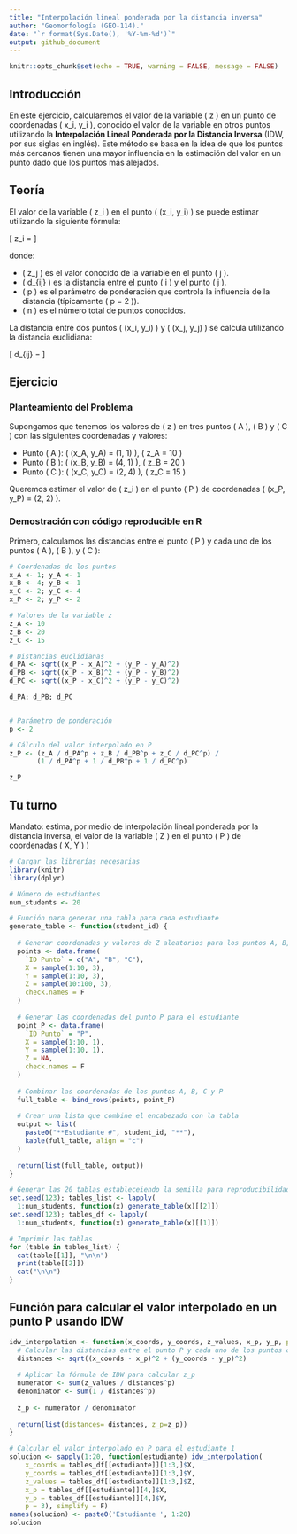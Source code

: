 ```yaml
---
title: "Interpolación lineal ponderada por la distancia inversa"
author: "Geomorfología (GEO-114)."
date: "`r format(Sys.Date(), '%Y-%m-%d')`"
output: github_document
---
```



```r
knitr::opts_chunk$set(echo = TRUE, warning = FALSE, message = FALSE)
```


## Introducción

En este ejercicio, calcularemos el valor de la variable \( z \) en un punto de coordenadas \( x_i, y_i \), conocido el valor de la variable en otros puntos utilizando la **Interpolación Lineal Ponderada por la Distancia Inversa** (IDW, por sus siglas en inglés). Este método se basa en la idea de que los puntos más cercanos tienen una mayor influencia en la estimación del valor en un punto dado que los puntos más alejados.

## Teoría

El valor de la variable \( z_i \) en el punto \( (x_i, y_i) \) se puede estimar utilizando la siguiente fórmula:

\[
z_i = \frac{\sum_{j=1}^{n} \frac{z_j}{d_{ij}^p}}{\sum_{j=1}^{n} \frac{1}{d_{ij}^p}}
\]

donde:

- \( z_j \) es el valor conocido de la variable en el punto \( j \).
- \( d_{ij} \) es la distancia entre el punto \( i \) y el punto \( j \).
- \( p \) es el parámetro de ponderación que controla la influencia de la distancia (típicamente \( p = 2 \)).
- \( n \) es el número total de puntos conocidos.

La distancia entre dos puntos \( (x_i, y_i) \) y \( (x_j, y_j) \) se calcula utilizando la distancia euclidiana:

\[
d_{ij} = \sqrt{(x_i - x_j)^2 + (y_i - y_j)^2}
\]

## Ejercicio

### Planteamiento del Problema

Supongamos que tenemos los valores de \( z \) en tres puntos \( A \), \( B \) y \( C \) con las siguientes coordenadas y valores:

- Punto \( A \): \( (x_A, y_A) = (1, 1) \), \( z_A = 10 \)
- Punto \( B \): \( (x_B, y_B) = (4, 1) \), \( z_B = 20 \)
- Punto \( C \): \( (x_C, y_C) = (2, 4) \), \( z_C = 15 \)

Queremos estimar el valor de \( z_i \) en el punto \( P \) de coordenadas \( (x_P, y_P) = (2, 2) \).

### Demostración con código reproducible en R

Primero, calculamos las distancias entre el punto \( P \) y cada uno de los puntos \( A \), \( B \), y \( C \):

```r
# Coordenadas de los puntos
x_A <- 1; y_A <- 1
x_B <- 4; y_B <- 1
x_C <- 2; y_C <- 4
x_P <- 2; y_P <- 2

# Valores de la variable z
z_A <- 10
z_B <- 20
z_C <- 15

# Distancias euclidianas
d_PA <- sqrt((x_P - x_A)^2 + (y_P - y_A)^2)
d_PB <- sqrt((x_P - x_B)^2 + (y_P - y_B)^2)
d_PC <- sqrt((x_P - x_C)^2 + (y_P - y_C)^2)

d_PA; d_PB; d_PC


# Parámetro de ponderación
p <- 2

# Cálculo del valor interpolado en P
z_P <- (z_A / d_PA^p + z_B / d_PB^p + z_C / d_PC^p) /
       (1 / d_PA^p + 1 / d_PB^p + 1 / d_PC^p)

z_P
```

## Tu turno

Mandato: estima, por medio de interpolación lineal ponderada por la distancia inversa, el valor de la variable \( Z \) en el punto \( P \) de coordenadas \( X, Y ) \)


```r
# Cargar las librerías necesarias
library(knitr)
library(dplyr)

# Número de estudiantes
num_students <- 20

# Función para generar una tabla para cada estudiante
generate_table <- function(student_id) {
  
  # Generar coordenadas y valores de Z aleatorios para los puntos A, B, C
  points <- data.frame(
    `ID Punto` = c("A", "B", "C"),
    X = sample(1:10, 3),
    Y = sample(1:10, 3),
    Z = sample(10:100, 3),
    check.names = F
  )
  
  # Generar las coordenadas del punto P para el estudiante
  point_P <- data.frame(
    `ID Punto` = "P",
    X = sample(1:10, 1),
    Y = sample(1:10, 1),
    Z = NA,
    check.names = F
  )
  
  # Combinar las coordenadas de los puntos A, B, C y P
  full_table <- bind_rows(points, point_P)
  
  # Crear una lista que combine el encabezado con la tabla
  output <- list(
    paste0("**Estudiante #", student_id, "**"),
    kable(full_table, align = "c")
  )
  
  return(list(full_table, output))
}

# Generar las 20 tablas estableceiendo la semilla para reproducibilidad
set.seed(123); tables_list <- lapply(
  1:num_students, function(x) generate_table(x)[[2]])
set.seed(123); tables_df <- lapply(
  1:num_students, function(x) generate_table(x)[[1]])

# Imprimir las tablas
for (table in tables_list) {
  cat(table[[1]], "\n\n")
  print(table[[2]])
  cat("\n\n")
}
```


## Función para calcular el valor interpolado en un punto P usando IDW

```r
idw_interpolation <- function(x_coords, y_coords, z_values, x_p, y_p, p = 2) {
  # Calcular las distancias entre el punto P y cada uno de los puntos conocidos
  distances <- sqrt((x_coords - x_p)^2 + (y_coords - y_p)^2)
  
  # Aplicar la fórmula de IDW para calcular z_p
  numerator <- sum(z_values / distances^p)
  denominator <- sum(1 / distances^p)
  
  z_p <- numerator / denominator
  
  return(list(distances= distances, z_p=z_p))
}

# Calcular el valor interpolado en P para el estudiante 1
solucion <- sapply(1:20, function(estudiante) idw_interpolation(
    x_coords = tables_df[[estudiante]][1:3,]$X,
    y_coords = tables_df[[estudiante]][1:3,]$Y,
    z_values = tables_df[[estudiante]][1:3,]$Z,
    x_p = tables_df[[estudiante]][4,]$X,
    y_p = tables_df[[estudiante]][4,]$Y,
    p = 3), simplify = F)
names(solucion) <- paste0('Estudiante ', 1:20)
solucion
```
